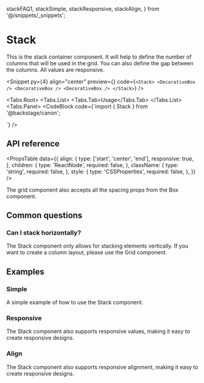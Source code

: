   stackFAQ1,
  stackSimple,
  stackResponsive,
  stackAlign,
} from '@/snippets/_snippets';

# Stack

This is the stack container component. It will help to define the number of
columns that will be used in the grid. You can also define the gap between the
columns. All values are responsive.

<Snippet
  py={4}
  align="center"
  preview={<StackPreview />}
  code={`<Stack>
    <DecorativeBox />
    <DecorativeBox />
    <DecorativeBox />
</Stack>`}
/>

<Tabs.Root>
  <Tabs.List>
    <Tabs.Tab>Usage</Tabs.Tab>
  </Tabs.List>
  <Tabs.Panel>
    <CodeBlock
      code={`import { Stack } from '@backstage/canon';

<Stack />
`}
    />
  </Tabs.Panel>
</Tabs.Root>

## API reference

<PropsTable
  data={{
    align: {
      type: ['start', 'center', 'end'],
      responsive: true,
    },
    children: {
      type: 'ReactNode',
      required: false,
    },
    className: {
      type: 'string',
      required: false,
    },
    style: {
      type: 'CSSProperties',
      required: false,
    },
  }}
/>

The grid component also accepts all the spacing props from the Box component.

<PropsTable data={spacePropsList} />

## Common questions

### Can I stack horizontally?

The Stack component only allows for stacking elements vertically. If you want
to create a column layout, please use the Grid component.

<CodeBlock code={stackFAQ1} />

## Examples

### Simple

A simple example of how to use the Stack component.

<CodeBlock code={stackSimple} />

### Responsive

The Stack component also supports responsive values, making it easy to create
responsive designs.

<CodeBlock code={stackResponsive} />

### Align

The Stack component also supports responsive alignment, making it easy to
create responsive designs.

<CodeBlock code={stackAlign} />
